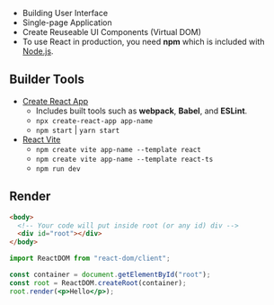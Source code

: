 - Building User Interface
- Single-page Application
- Create Reuseable UI Components (Virtual DOM)
- To use React in production, you need **npm** which is included with [Node.js](https://www.w3schools.com/nodejs/nodejs_get_started.asp).

## Builder Tools

- [Create React App](https://create-react-app.dev/)
  - Includes built tools such as **webpack**, **Babel**, and **ESLint**.
  - `npx create-react-app app-name`
  - `npm start` | `yarn start`
- [React Vite](https://vitejs.dev/guide/)
  - `npm create vite app-name --template react`
  - `npm create vite app-name --template react-ts`
  - `npm run dev`

## Render

```html title="public/index.html"
<body>
  <!-- Your code will put inside root (or any id) div -->
  <div id="root"></div>
</body>
```

```jsx title="src/index.jsx"
import ReactDOM from "react-dom/client";

const container = document.getElementById("root");
const root = ReactDOM.createRoot(container);
root.render(<p>Hello</p>);
```
